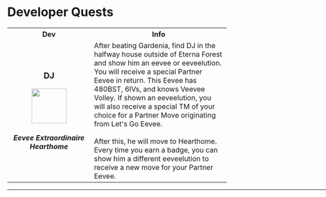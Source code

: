 # Developer Quests

<table>
 <tr>
    <th width="300">Dev</th>
    <th width="700">Info</th>
  </tr>
  <tr>
    <td align="center" height="300">
      <h3>DJ</h3>    
        <img src="https://raw.githubusercontent.com/TeamLumi/luminescent-team/main/static/img/pkm/pm0133_01_00_00_L.webp" width="80px" />     
        <h5>Eevee Extraordinaire<br/>
            Hearthome</h5>     
    </td>
    <td>After beating Gardenia, find DJ in the halfway house outside of Eterna Forest and show him an eevee or eeveelution. You will receive a special Partner Eevee in return. This Eevee has 480BST, 6IVs, and knows Veevee Volley. If shown an eeveelution, you will also receive a special TM of your choice for a Partner Move originating from Let's Go Eevee.<br/><br/>
After this, he will move to Hearthome. Every time you earn a badge, you can show him a different eeveelution to receive a new move for your Partner Eevee.</td>
  </tr>
</table>
<hr width="1000" />
